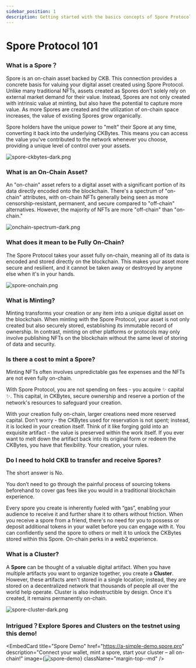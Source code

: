 ```yaml
---
sidebar_position: 1
description: Getting started with the basics concepts of Spore Protocol.
---
```



# Spore Protocol 101

### What is a Spore？

Spore is an on-chain asset backed by CKB. This connection provides a concrete basis for valuing your digital asset created using Spore Protocol. Unlike many traditional NFTs, assets created as Spores don't solely rely on external market demand for their value. Instead, Spores are not only created with intrinsic value at minting, but also have the potential to capture more value. As more Spores are created and the utilization of on-chain space increases, the value of existing Spores grow organically.

Spore holders have the unique power to "melt" their Spore at any time, converting it back into the underlying CKBytes. This means you can access the value you've contributed to the network whenever you choose, providing a unique level of control over your assets.

![spore-ckbytes-dark.png](../../static/img/recipes/spore-101/spore-ckbytes-dark.png)

### What is an On-Chain Asset?

An "on-chain" asset refers to a digital asset with a significant portion of its data directly encoded onto the blockchain. There's a spectrum of "on-chain" attributes, with on-chain NFTs generally being seen as more censorship-resistant, permanent, and secure compared to "off-chain" alternatives. However, the majority of NFTs are more "off-chain" than "on-chain."

![onchain-spectrum-dark.png](../../static/img/recipes/spore-101/onchain-spectrum-dark.png)

### What does it mean to be Fully On-Chain?

The Spore Protocol takes your asset fully on-chain, meaning all of its data is encoded and stored directly on the blockchain. This makes your asset more secure and resilient, and it cannot be taken away or destroyed by anyone else when it's in your hands.

![spore-onchain.png](../../static/img/recipes/spore-101/spore-onchain.png)

### What is Minting?

Minting transforms your creation or any item into a unique digital asset on the blockchain. When minting with the Spore Protocol, your asset is not only created but also securely stored, establishing its immutable record of ownership. In contrast, minting on other platforms or protocols may only involve publishing NFTs on the blockchain without the same level of storing of data and security.

### Is there a cost to mint a Spore?

Minting NFTs often involves unpredictable gas fee expenses and the NFTs are not even fully on-chain. 

With Spore Protocol, you are not spending on fees - you acquire ✨ capital ✨. This capital, in CKBytes, secure ownership and reserve a portion of the network's resources to safeguard your creation. 

With your creation fully on-chain, larger creations need more reserved capital. Don’t worry - the CKBytes used for reservation is not spent; instead, it is locked in your creation itself. Think of it like forging gold into an exquisite artifact - the value is preserved within the work itself. If you ever want to melt down the artifact back into its original form or redeem the CKBytes, you have that flexibility. Your creation, your rules.

### Do I need to hold CKB to transfer and receive Spores?

The short answer is No.

You don’t need to go through the painful process of sourcing tokens beforehand to cover gas fees like you would in a traditional blockchain experience.

Every spore you create is inherently fueled with “gas”, enabling your audience to receive it and further share it to others without friction. When you receive a spore from a friend, there's no need for you to possess or deposit additional tokens in your wallet before you can engage with it. You can confidently send the spore to others or melt it to unlock the CKBytes stored within this Spore. On-chain perks in a web2 experience.

### What is a Cluster?

A **Spore** can be thought of a valuable digital artifact. When you have multiple artifacts you want to organize together, you create a **Cluster**. However, these artifacts aren't stored in a single location; instead, they are stored on a decentralized network that thousands of people all over the world help operate. Cluster is also indestructible by design. Once it's created, it remains permanently on-chain.

![spore-cluster-dark.png](../../static/img/recipes/spore-101/spore-cluster-dark.png)


### Intrigued？Explore Spores and Clusters on the testnet using this demo!

<EmbedCard
  title="Spore Demo"
  href="https://a-simple-demo.spore.pro"
  description="Connect your wallet, mint a spore, start your cluster – all on-chain!"
  image={<img src="/img/embed/spore-demo.png" alt="spore-demo"/>}
  className="margin-top--md"
/>
